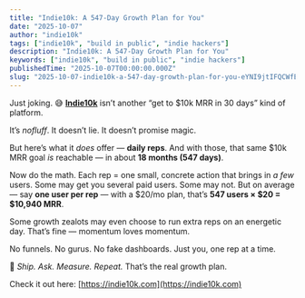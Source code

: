 ```yaml
---
title: "Indie10k: A 547-Day Growth Plan for You"
date: "2025-10-07"
author: "indie10k"
tags: ["indie10k", "build in public", "indie hackers"]
description: "Indie10k: A 547-Day Growth Plan for You"
keywords: ["indie10k", "build in public", "indie hackers"]
publishedTime: "2025-10-07T00:00:00.000Z"
slug: "2025-10-07-indie10k-a-547-day-growth-plan-for-you-eYNI9jtIFQCWfE5oA3Zy"
---
```


Just joking. 😅
[**Indie10k**](https://indie10k.com?utm_source=indiehackers) isn’t another “get to $10k MRR in 30 days” kind of platform.

It’s *nofluff*.
It doesn’t lie.
It doesn’t promise magic.

But here’s what it *does* offer — **daily reps**.
And with those, that same $10k MRR goal *is* reachable — in about **18 months (547 days)**.

Now do the math.
Each rep = one small, concrete action that brings in *a few* users.
Some may get you several paid users. Some may not.
But on average — say **one user per rep** — with a $20/mo plan,
that’s **547 users × $20 = $10,940 MRR**.

Some growth zealots may even choose to run extra reps on an energetic day.
That’s fine — momentum loves momentum.

No funnels. No gurus. No fake dashboards.
Just you, one rep at a time.

💪 *Ship. Ask. Measure. Repeat.*
That’s the real growth plan.

Check it out here: [https://indie10k.com](https://indie10k.com)